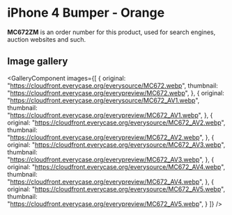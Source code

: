 
# iPhone 4 Bumper - Orange

<Callout type='info' emoji='👉🏻'>**MC672ZM** is an order number for this product, used for search engines, auction websites and such.</Callout>

## Image gallery

<GalleryComponent
    images={[
      {
        original: "https://cloudfront.everycase.org/everysource/MC672.webp",
        thumbnail: "https://cloudfront.everycase.org/everypreview/MC672.webp",
      },
      {
        original: "https://cloudfront.everycase.org/everysource/MC672_AV1.webp",
        thumbnail: "https://cloudfront.everycase.org/everypreview/MC672_AV1.webp",
      },
      {
        original: "https://cloudfront.everycase.org/everysource/MC672_AV2.webp",
        thumbnail: "https://cloudfront.everycase.org/everypreview/MC672_AV2.webp",
      },
      {
        original: "https://cloudfront.everycase.org/everysource/MC672_AV3.webp",
        thumbnail: "https://cloudfront.everycase.org/everypreview/MC672_AV3.webp",
      },
      {
        original: "https://cloudfront.everycase.org/everysource/MC672_AV4.webp",
        thumbnail: "https://cloudfront.everycase.org/everypreview/MC672_AV4.webp",
      },
      {
        original: "https://cloudfront.everycase.org/everysource/MC672_AV5.webp",
        thumbnail: "https://cloudfront.everycase.org/everypreview/MC672_AV5.webp",
      }
    ]}
  />
